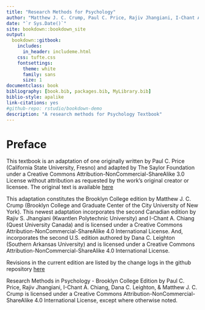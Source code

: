 ```yaml
--- 
title: "Research Methods for Psychology"
author: "Matthew J. C. Crump, Paul C. Price, Rajiv Jhangiani, I-Chant A. Chiang, Dana C. Leighton"
date: "`r Sys.Date()`"
site: bookdown::bookdown_site
output: 
  bookdown::gitbook:
    includes:
      in_header: includeme.html
    css: tufte.css
    fontsettings:
      theme: white
      family: sans
      size: 1
documentclass: book
bibliography: [book.bib, packages.bib, MyLibrary.bib]
biblio-style: apalike
link-citations: yes
#github-repo: rstudio/bookdown-demo
description: "A research methods for Psychology Textbook"
---
```


# Preface {-}

This textbook is an adaptation of one originally written by Paul C. Price (California State University, Fresno) and adapted by The Saylor Foundation under a Creative Commons Attribution-NonCommercial-ShareAlike 3.0 License without attribution as requested by the work's original creator or licensee. The original text is available [here](http://www.saylor.org/site/textbooks/)

This adaptation constitutes the Brooklyn College edition by Matthew J. C. Crump (Brooklyn College and Graduate Center of the City University of New York). This newest adaptation incorporates the second Canadian edition by Rajiv S. Jhangiani (Kwantlen Polytechnic University) and I-Chant A. Chiang (Quest University Canada) and is licensed under a Creative Commons Attribution-NonCommercial-ShareAlike 4.0 International License. And, incorporates the second U.S. edition authored by Dana C. Leighton (Southern Arkansas University) and is licensed under a Creative Commons Attribution-NonCommercial-ShareAlike 4.0 International License. 

Revisions in the current edition are listed by the change logs in the github repository [here](https://github.com/CrumpLab/ResearchMethods) 

Research Methods in Psychology - Brooklyn College Edition by Paul C. Price, Rajiv Jhangiani, I-Chant A. Chiang, Dana C. Leighton, & Matthew J. C. Crump is licensed under a Creative Commons Attribution-NonCommercial-ShareAlike 4.0 International License, except where otherwise noted.

